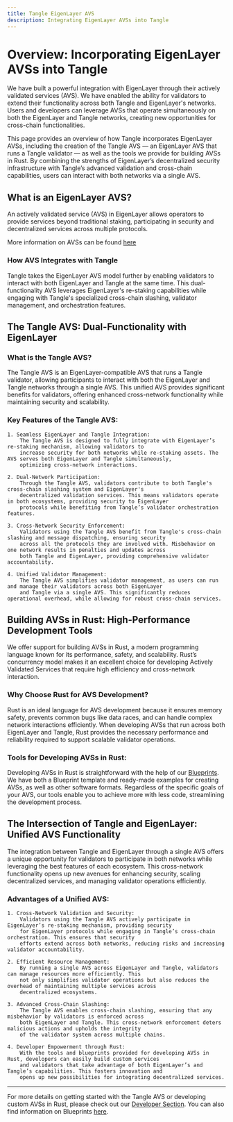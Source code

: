 ```yaml
---
title: Tangle EigenLayer AVS
description: Integrating EigenLayer AVSs into Tangle
---
```


# Overview: Incorporating EigenLayer AVSs into Tangle

We have built a powerful integration with EigenLayer through their actively validated services (AVS). We have
enabled the ability for validators to extend their functionality across both Tangle and EigenLayer's networks.
Users and developers can leverage AVSs that operate simultaneously on both the EigenLayer and Tangle networks,
creating new opportunities for cross-chain functionalities.

This page provides an overview of how Tangle incorporates EigenLayer AVSs, including the creation of the Tangle
AVS — an EigenLayer AVS that runs a Tangle validator — as well as the tools we provide for building AVSs in Rust.
By combining the strengths of EigenLayer’s decentralized security infrastructure with Tangle’s advanced validation
and cross-chain capabilities, users can interact with both networks via a single AVS.

## What is an EigenLayer AVS?

An actively validated service (AVS) in EigenLayer allows operators to provide services beyond traditional staking,
participating in security and decentralized services across multiple protocols.

More information on AVSs can be found [here](https://docs.eigenlayer.xyz/eigenlayer/avs-guides/avs-developer-guide)

### How AVS Integrates with Tangle

Tangle takes the EigenLayer AVS model further by enabling validators to interact with both EigenLayer and Tangle at the
same time. This dual-functionality AVS leverages EigenLayer's re-staking capabilities while engaging with Tangle's
specialized cross-chain slashing, validator management, and orchestration features.

## The Tangle AVS: Dual-Functionality with EigenLayer

### What is the Tangle AVS?

The Tangle AVS is an EigenLayer-compatible AVS that runs a Tangle validator, allowing participants to interact with
both the EigenLayer and Tangle networks through a single AVS. This unified AVS provides significant benefits for validators,
offering enhanced cross-network functionality while maintaining security and scalability.

### Key Features of the Tangle AVS:

    1. Seamless EigenLayer and Tangle Integration:
        The Tangle AVS is designed to fully integrate with EigenLayer’s re-staking mechanism, allowing validators to
        increase security for both networks while re-staking assets. The AVS serves both EigenLayer and Tangle simultaneously,
        optimizing cross-network interactions.

    2. Dual-Network Participation:
        Through the Tangle AVS, validators contribute to both Tangle's cross-chain slashing system and EigenLayer's
        decentralized validation services. This means validators operate in both ecosystems, providing security to EigenLayer
        protocols while benefiting from Tangle’s validator orchestration features.

    3. Cross-Network Security Enforcement:
        Validators using the Tangle AVS benefit from Tangle's cross-chain slashing and message dispatching, ensuring security
        across all the protocols they are involved with. Misbehavior on one network results in penalties and updates across
        both Tangle and EigenLayer, providing comprehensive validator accountability.

    4. Unified Validator Management:
        The Tangle AVS simplifies validator management, as users can run and manage their validators across both EigenLayer
        and Tangle via a single AVS. This significantly reduces operational overhead, while allowing for robust cross-chain services.

## Building AVSs in Rust: High-Performance Development Tools

We offer support for building AVSs in Rust, a modern programming language known for its performance, safety, and scalability.
Rust’s concurrency model makes it an excellent choice for developing Actively Validated Services that require high efficiency
and cross-network interaction.

### Why Choose Rust for AVS Development?

Rust is an ideal language for AVS development because it ensures memory safety, prevents common bugs like data races, and
can handle complex network interactions efficiently. When developing AVSs that run across both EigenLayer and Tangle, Rust
provides the necessary performance and reliability required to support scalable validator operations.

### Tools for Developing AVSs in Rust:

Developing AVSs in Rust is straightforward with the help of our [Blueprints](../../developers/blueprints.mdx). We have
both a Blueprint template and ready-made examples for creating AVSs, as well as other software formats. Regardless of the
specific goals of your AVS, our tools enable you to achieve more with less code, streamlining the development process.

## The Intersection of Tangle and EigenLayer: Unified AVS Functionality

The integration between Tangle and EigenLayer through a single AVS offers a unique opportunity for validators to
participate in both networks while leveraging the best features of each ecosystem. This cross-network functionality
opens up new avenues for enhancing security, scaling decentralized services, and managing validator operations efficiently.

### Advantages of a Unified AVS:

    1. Cross-Network Validation and Security:
        Validators using the Tangle AVS actively participate in EigenLayer’s re-staking mechanism, providing security
        for EigenLayer protocols while engaging in Tangle’s cross-chain orchestration. This ensures that security
        efforts extend across both networks, reducing risks and increasing validator accountability.

    2. Efficient Resource Management:
        By running a single AVS across EigenLayer and Tangle, validators can manage resources more efficiently. This
        not only simplifies validator operations but also reduces the overhead of maintaining multiple services across
        decentralized ecosystems.

    3. Advanced Cross-Chain Slashing:
        The Tangle AVS enables cross-chain slashing, ensuring that any misbehavior by validators is enforced across
        both EigenLayer and Tangle. This cross-network enforcement deters malicious actions and upholds the integrity
        of the validator system across multiple chains.

    4. Developer Empowerment through Rust:
        With the tools and blueprints provided for developing AVSs in Rust, developers can easily build custom services
        and validators that take advantage of both EigenLayer’s and Tangle’s capabilities. This fosters innovation and
        opens up new possibilities for integrating decentralized services.

---

For more details on getting started with the Tangle AVS or developing custom AVSs in Rust, please check out our
[Developer Section](../../developers/blueprints.mdx). You can also find information on Blueprints [here](../../developers/blueprints.mdx).
